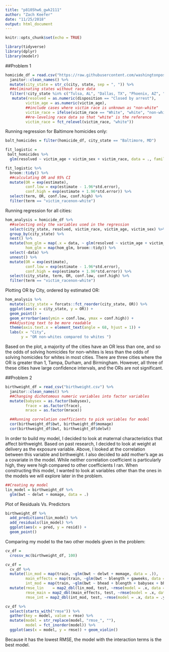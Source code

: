 ```yaml
---
title: "p8105hw6_gwk2111"
author: "Zach Keefer"
date: "11/25/2018"
output: html_document
---
```


```r
knitr::opts_chunk$set(echo = TRUE)

library(tidyverse)
library(dplyr)
library(modelr)
```

##Problem 1

```r
homicide_df = read.csv("https://raw.githubusercontent.com/washingtonpost/data-homicides/master/homicide-data.csv") %>% 
  janitor::clean_names() %>% 
  mutate(city_state = str_c(city, state, sep = ", ")) %>% 
  ##eliminating states without race data
  filter(!city_state %in% c("Tulsa, AL", "Dallas, TX", "Phoenix, AZ", "Kansas City, MO")) %>% 
   mutate(resolved = as.numeric(disposition == "Closed by arrest"),
         victim_age = as.numeric(victim_age),
         ##include cases where victim race is unknown as "non-white"
         victim_race = ifelse(victim_race == "White", "white", "non-white"),
         ##re-leveling race data so that "white" is the reference
         victim_race = fct_relevel(victim_race, "white")) 
```

Running regression for Baltimore homicides only:

```r
balt_homicides = filter(homicide_df, city_state == "Baltimore, MD")

fit_logistic = 
 balt_homicides %>% 
  glm(resolved ~ victim_age + victim_sex + victim_race, data = ., family = binomial()) 
```
```r
fit_logistic %>% 
  broom::tidy() %>% 
  ##calculating OR and 95% CI
  mutate(OR = exp(estimate),
         conf.low = exp(estimate - 1.96*std.error),
         conf.high = exp(estimate + 1.96*std.error)) %>%
  select(term, OR, conf.low, conf.high) %>% 
  filter(term == "victim_racenon-white")
```

Running regression for all cities:

```r
hom_analysis = homicide_df %>% 
  ##selecting only the variables used in the regression
  select(city_state, resolved, victim_race, victim_age, victim_sex) %>% 
  group_by(city_state) %>% 
  nest() %>% 
  mutate(hom_glm = map(.x = data, ~ glm(resolved ~ victim_age + victim_race + victim_sex, data = .x, family = binomial())),
         hom_glm = map(hom_glm, broom::tidy)) %>% 
  select(-data) %>% 
  unnest() %>% 
  mutate(OR = exp(estimate),
         conf.low = exp(estimate - 1.96*std.error),
         conf.high = exp(estimate + 1.96*std.error)) %>% 
  select(city_state, term, OR, conf.low, conf.high) %>% 
  filter(term == "victim_racenon-white")

```


Plotting OR by City, ordered by estimated OR:

```r
hom_analysis %>% 
  mutate(city_state = forcats::fct_reorder(city_state, OR)) %>% 
  ggplot(aes(x = city_state, y = OR)) +
  geom_point() +
  geom_errorbar(aes(ymin = conf.low, ymax = conf.high)) +
  ##Adjusting text to be more readable
  theme(axis.text.x = element_text(angle = 68, hjust = 1)) +
  labs(x = "City",
       y = "OR non-whites compared to whites ")
```

Based on the plot, a majority of the cities have an OR less than one, and so the odds of solving homicides for non-whites is less than the odds of solving homicides for whites in most cities.  There are three cities where the OR is greater than 1, Tampa, Durham, and Birmingham.  However, all three of these cities have large confidence intervals, and the ORs are not significant.    


##Problem 2

```r
birthweight_df = read_csv("birthweight.csv") %>% 
  janitor::clean_names() %>% 
  ##Changing dichotomous numeric variables into factor variables
  mutate(babysex = as.factor(babysex),
         frace = as.factor(frace),
         mrace = as.factor(mrace))
```

```r
  ##Running correlation coefficients to pick variables for model
  cor(birthweight_df$bwt, birthweight_df$momage)
  cor(birthweight_df$bwt, birthweight_df$delwt)
```

In order to build my model, I decided to look at maternal characteristics that affect birthweight.  Based on past research, I decided to look at weight at delivery as the exposure variable.  Above, I looked at the correlation between this variable and birthweight.  I also decided to add mother's age as a covariate in the model.  While neither correlation coefficient is particularly high, they were high compared to other coefficients I ran.  When constructing this model, I wanted to look at variables other than the ones in the models we will explore later in the problem.
  
```r
##Creating my model
lin_model = birthweight_df %>% 
  glm(bwt ~ delwt + momage, data = .)
```

Plot of Residuals Vs. Predictors

```r
birthweight_df %>% 
  add_predictions(lin_model) %>% 
  add_residuals(lin_model) %>% 
  ggplot(aes(x = pred, y = resid)) +
  geom_point()
```


Comparing my model to the two other models given in the problem:

```r
cv_df = 
  crossv_mc(birthweight_df, 100)

cv_df = 
  cv_df %>% 
  mutate(lin_mod = map(train, ~glm(bwt ~ delwt + momage, data = .)),
         main_effects = map(train, ~glm(bwt ~ blength + gaweeks, data = .x)),
         int_mod = map(train, ~glm(bwt ~ bhead + blength + babysex + bhead*blength + bhead*babysex + blength*babysex + bhead*blength*babysex, data = .x))) %>% 
  mutate(rmse_lin    = map2_dbl(lin_mod, test, ~rmse(model = .x, data = .y)),
         rmse_main = map2_dbl(main_effects, test, ~rmse(model = .x, data = .y)),
         rmse_int = map2_dbl(int_mod, test, ~rmse(model = .x, data = .y)))
```

```r
cv_df %>% 
  select(starts_with("rmse")) %>% 
  gather(key = model, value = rmse) %>% 
  mutate(model = str_replace(model, "rmse_", ""),
         model = fct_inorder(model)) %>% 
  ggplot(aes(x = model, y = rmse)) + geom_violin()
```

Because it has the lowest RMSE, the model with the interaction terms is the best model.
